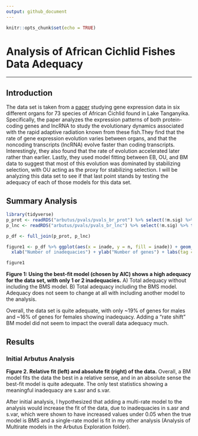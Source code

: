 ```yaml
---
output: github_document
---
```


```r
knitr::opts_chunk$set(echo = TRUE)
```

# Analysis of African Cichlid Fishes Data Adequacy

------------------------------------------------------------------------

## Introduction

The data set is taken from a [paper](https://www.nature.com/articles/s41559-020-01354-3) studying gene expression data in six different organs for 73 species of African Cichlid found in Lake Tanganyika. Specifically, the paper analyzes the expression patterns of both protein-coding genes and lncRNA to study the evolutionary dynamics associated with the rapid adaptive radiation known from these fish.They find that the rate of gene expression evolution varies between organs, and that the noncoding transcripts (lncRNA) evolve faster than coding transcripts. Interestingly, they also found that the rate of evolution accelerated later rather than earlier. Lastly, they used model fitting between EB, OU, and BM data to suggest that most of this evolution was dominated by stabilizing selection, with OU acting as the proxy for stabilizing selection. I will be analyzing this data set to see if that last point stands by testing the adequacy of each of those models for this data set.

## Summary Analysis

```r
library(tidyverse)
p_prot <- readRDS("arbutus/pvals/pvals_br_prot") %>% select(!m.sig) %>% transmute(c.less = c.var <= 0.05, sv.less = s.var <= 0.05, sa.less = s.asr <= 0.05, sh.less = s.hgt <= 0.05 & !is.na(s.hgt), d.less = d.cdf <= 0.05) %>% transmute(inade = c.less + sv.less + sa.less + sh.less + d.less) %>% count(inade) %>% mutate(prop = n/sum(n)) %>% mutate(inade = as.character(inade), data = "protein")
p_lnc <- readRDS("arbutus/pvals/pvals_br_lnc") %>% select(!m.sig) %>% transmute(c.less = c.var <= 0.05, sv.less = s.var <= 0.05, sa.less = s.asr <= 0.05, sh.less = s.hgt <= 0.05 & !is.na(s.hgt), d.less = d.cdf <= 0.05) %>% transmute(inade = c.less + sv.less + sa.less + sh.less + d.less) %>% count(inade) %>% mutate(prop = n/sum(n)) %>% mutate(inade = as.character(inade), data = "lnc")

p_df <- full_join(p_prot, p_lnc) 

figure1 <- p_df %>% ggplot(aes(x = inade, y = n, fill = inade)) + geom_bar(stat = "identity") + geom_text(aes(label = round(prop, digits = 2))) +
  xlab("Number of inadequacies") + ylab("Number of genes") + labs(tag = "A") + ggtitle("Amount of genes by number of inadequacies in protein-coding and non-protein-coding genes") + facet_grid(~sex) + theme_bw() 
```

```r
figure1
```

**Figure 1: Using the best-fit model (chosen by AIC) shows a high adequacy for the data set, with only 1 or 2 inadequacies.** A) Total adequacy without including the BMS model. B) Total adequacy including the BMS model. Adequacy does not seem to change at all with including another model to the analysis.

Overall, the data set is quite adequate, with only \~19% of genes for males and \~16% of genes for females showing inadequacy. Adding a "rate shift" BM model did not seem to impact the overall data adequacy much.

## Results

### Initial Arbutus Analysis

**Figure 2. Relative fit (left) and absolute fit (right) of the data.** Overall, a BM model fits the data the best in a relative sense, and in an absolute sense the best-fit model is quite adequate. The only test statistics showing a meaningful inadequacy are s.asr and s.var.

After initial analysis, I hypothesized that adding a multi-rate model to the analysis would increase the fit of the data, due to inadequacies in s.asr and s.var, which were shown to have increased values under 0.05 when the true model is BMS and a single-rate model is fit in my other analysis (Analysis of Multirate models in the Arbutus Exploration folder).
